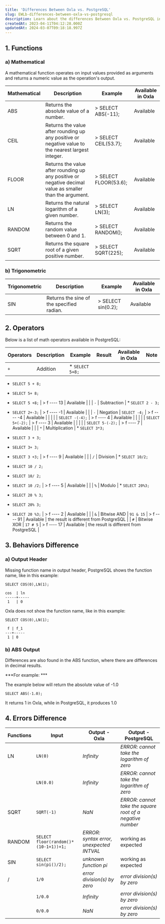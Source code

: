```yaml
---
title: 'Differences Between Oxla vs. PostgreSQL'
slug: EWLb-differences-between-oxla-vs-postgresql
description: Learn about the differences Between Oxla vs. PostgreSQL in handling functions, operators, errors, and behaviors. An in-depth comparison of various details.
createdAt: 2023-04-11T04:12:28.000Z
updatedAt: 2024-03-07T09:18:18.997Z
---
```


## **1. Functions**

### a) Mathematical

A mathematical function operates on input values provided as arguments and returns a numeric value as the operation's output.

| **Mathematical** | **Description**                                                                                          | **Example**           | **Available in Oxla** |
| ---------------- | -------------------------------------------------------------------------------------------------------- | --------------------- | --------------------- |
| ABS              | Returns the absolute value of a number.                                                                  | > SELECT  ABS(-11);   | Available             |
| CEIL             | Returns the value after rounding up any positive or negative value to the nearest largest integer.&#x20; | > SELECT CEIL(53.7);  | Available             |
| FLOOR            | Returns the value after rounding up any positive or negative decimal value as smaller than the argument. | > SELECT FLOOR(53.6); | Available             |
| LN               | Returns the natural logarithm of a given number.                                                         | > SELECT LN(3);       | Available             |
| RANDOM           | Returns the random value between 0 and 1.                                                                | > SELECT RANDOM();    | Available             |
| SQRT             | Returns the square root of a given positive number.                                                      | > SELECT SQRT(225);   | Available             |

### b) Trigonometric

| **Trigonometric** | **Description**                           | **Example**        | **Available in Oxla** |
| ----------------- | ----------------------------------------- | ------------------ | --------------------- |
| SIN               | Returns the sine of the specified radian. | > SELECT sin(0.2); | Available             |

## **2. Operators**

Below is a list of math operators available in PostgreSQL:

| **Operators** | **Description** | **Example**                                                                        | **Result**               | **Available in Oxla** | **Note**                                |
| ------------- | --------------- | ---------------------------------------------------------------------------------- | ------------------------ | --------------------- | --------------------------------------- |
| `+`           | Addition        | *   `SELECT 5+8;`

*   `SELECT 5 + 8;`

*   `SELECT 5+ 8;`

*   `SELECT 5 +8;`     | >  f  &#xA;----&#xA; 13  | Available             |                                         |
| `-`           | Subtraction     | *   `SELECT 2 - 3;`

*   `SELECT 2+-3;`                                            | >  f  &#xA;----&#xA; \-1 | Available             |                                         |
| `-`           | Negation        | `SELECT -4;`                                                                       | >  f  &#xA;----&#xA; \-4 | Available             |                                         |
|               |                 | `SELECT -(-4);`                                                                    | >  f  &#xA;----&#xA; 4   | Available             |                                         |
|               |                 | `SELECT 5+(-2);`                                                                   | >  f  &#xA;----&#xA; 3   | Available             |                                         |
|               |                 | `SELECT 5-(-2);`                                                                   | >  f &#xA;----&#xA; 7    | Available             |                                         |
| `*`           | Multiplication  | *   `SELECT 3*3;`

*   `SELECT 3 + 3;`

*   `SELECT 3+ 3;`

*   `SELECT 3 +3;`     | >  f  &#xA;----&#xA; 9   | Available             |                                         |
| `/`           | Division&#x20;  | *   `SELECT 10/2;`

*   `SELECT 10 / 2;`

*   `SELECT 10/ 2;`

*   `SELECT 10 /2;` | >  f  &#xA;----&#xA; 5   | Available             |                                         |
| `%`           | Modulo          | *   `SELECT 20%3;`

*   `SELECT 20 % 3;`

*   `SELECT 20% 3;`

*   `SELECT 20 %3;` | >  f  &#xA;----&#xA; 2   | Available             |                                         |
| `&`           | Bitwise AND     | `91 & 15`                                                                          | >  f  &#xA;----&#xA; 91  | Available             | the result is different from PostgreSQL |
| `#`           | Bitwise XOR     | `17 # 5`                                                                           | >  f  &#xA;----&#xA; 17  | Available             | the result is different from PostgreSQL |

## **3. Behaviors Difference**

### a) Output Header

Missing function name in output header, PostgreSQL shows the function name, like in this example:

```pgsql
SELECT COS(0),LN(1);
```

```pgsql
cos  | ln 
-----+-----
 1   | 0
```

Oxla does not show the function name, like in this example:

```pgsql
SELECT COS(0),LN(1);
```

```pgsql
 f | f_1 
---+-----
 1 | 0
```

### b) ABS Output

Differences are also found in the ABS function, where there are differences in decimal results.&#x20;

***For example: ***

The example below will return the absolute value of -1.0

```pgsql
SELECT ABS(-1.0);
```

It returns 1 in Oxla, while in PostgreSQL, it produces 1.0

## **4. Errors Difference**

| **Functions** | **Input**                            | **Output - Oxla**                        | **Output - PostgreSQL**                                   |
| ------------- | ------------------------------------ | ---------------------------------------- | --------------------------------------------------------- |
| LN            | `LN(0)`                              | *Infinity*                               | *ERROR: cannot take the logarithm of zero*                |
|               | `LN(0.0)`                            | *Infinity*                               | *ERROR: cannot take the logarithm of zero*                |
| SQRT          | `SQRT(-1)`                           | *NaN*                                    | *ERROR: cannot take the square root of a negative number* |
| RANDOM        | `SELECT floor(random()*(10-1+1))+1;` | *ERROR: syntax error, unexpected INTVAL* | working as expected                                       |
| SIN           | `SELECT sin(pi()/2);`                | *unknown function pi*                    | working as expected                                       |
| /             | `1/0`                                | *error division(s) by zero*              | *error division(s) by zero*                               |
|               | `1/0.0`                              | *Infinity*                               | *error division(s) by zero*                               |
|               | `0/0.0`                              | *NaN*                                    | *error division(s) by zero*                               |



